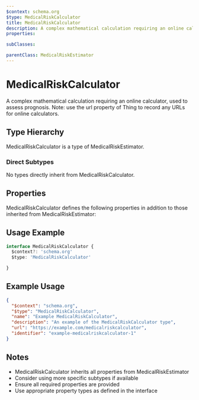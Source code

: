 ```yaml
---
$context: schema.org
$type: MedicalRiskCalculator
title: MedicalRiskCalculator
description: A complex mathematical calculation requiring an online calculator, used to assess prognosis. Note: use the url property of Thing to record any URLs for online calculators.
properties:

subClasses:

parentClass: MedicalRiskEstimator
---
```


# MedicalRiskCalculator

A complex mathematical calculation requiring an online calculator, used to assess prognosis. Note: use the url property of Thing to record any URLs for online calculators.

## Type Hierarchy

MedicalRiskCalculator is a type of MedicalRiskEstimator.

### Direct Subtypes

No types directly inherit from MedicalRiskCalculator.

## Properties

MedicalRiskCalculator defines the following properties in addition to those inherited from MedicalRiskEstimator:



## Usage Example

```typescript
interface MedicalRiskCalculator {
  $context?: 'schema.org'
  $type: 'MedicalRiskCalculator'

}
```

## Example Usage

```json
{
  "$context": "schema.org",
  "$type": "MedicalRiskCalculator",
  "name": "Example MedicalRiskCalculator",
  "description": "An example of the MedicalRiskCalculator type",
  "url": "https://example.com/medicalriskcalculator",
  "identifier": "example-medicalriskcalculator-1"
}
```

## Notes

- MedicalRiskCalculator inherits all properties from MedicalRiskEstimator
- Consider using more specific subtypes if available
- Ensure all required properties are provided
- Use appropriate property types as defined in the interface
